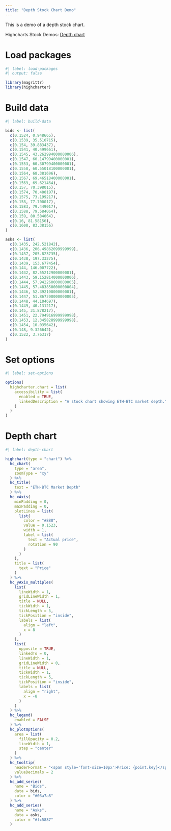```yaml
---
title: "Depth Stock Chart Demo"
---
```


This is a demo of a depth stock chart.

Highcharts Stock Demos: [Depth chart](https://www.highcharts.com/demo/stock/depth-chart)

# Load packages

```r
#| label: load-packages
#| output: false

library(magrittr)
library(highcharter)
```

# Build data

```r
#| label: build-data

bids <- list(
  c(0.1524, 0.948665),
  c(0.1539, 35.510715),
  c(0.154, 39.883437),
  c(0.1541, 40.499661),
  c(0.1545, 43.262994000000006),
  c(0.1547, 60.14799400000001),
  c(0.1553, 60.30799400000001),
  c(0.1558, 60.55018100000001),
  c(0.1564, 68.381696),
  c(0.1567, 69.46518400000001),
  c(0.1569, 69.621464),
  c(0.157, 70.398015),
  c(0.1574, 70.400197),
  c(0.1575, 73.199217),
  c(0.158, 77.700017),
  c(0.1583, 79.449017),
  c(0.1588, 79.584064),
  c(0.159, 80.584064),
  c(0.16, 81.58156),
  c(0.1608, 83.38156)
)

asks <- list(
  c(0.1435, 242.521842),
  c(0.1436, 206.49862099999999),
  c(0.1437, 205.823735),
  c(0.1438, 197.33275),
  c(0.1439, 153.677454),
  c(0.144, 146.007722),
  c(0.1442, 82.55212900000001),
  c(0.1443, 59.152814000000006),
  c(0.1444, 57.942260000000005),
  c(0.1445, 57.483850000000004),
  c(0.1446, 52.39210800000001),
  c(0.1447, 51.867208000000005),
  c(0.1448, 44.104697),
  c(0.1449, 40.131217),
  c(0.145, 31.878217),
  c(0.1451, 22.794916999999998),
  c(0.1453, 12.345828999999998),
  c(0.1454, 10.035642),
  c(0.148, 9.326642),
  c(0.1522, 3.76317)
)
```

# Set options

```r
#| label: set-options

options(
  highcharter.chart = list(
    accessibility = list(
      enabled = TRUE,
      linkedDescription = "A stock chart showing ETH-BTC market depth."
    )
  )
)
```

# Depth chart

```r
#| label: depth-chart

highchart(type = "chart") %>% 
  hc_chart(
    type = "area",
    zoomType = "xy"
  ) %>% 
  hc_title(
    text = "ETH-BTC Market Depth"
  ) %>% 
  hc_xAxis(
    minPadding = 0,
    maxPadding = 0,
    plotLines = list(
      list(
        color = "#888",
        value = 0.1523,
        width = 1,
        label = list(
          text = "Actual price",
          rotation = 90
        )
      )
    ),
    title = list(
      text = "Price"
    )
  ) %>% 
  hc_yAxis_multiples(
    list(
      lineWidth = 1,
      gridLineWidth = 1,
      title = NULL,
      tickWidth = 1,
      tickLength = 5,
      tickPosition = "inside",
      labels = list(
        align = "left",
        x = 8
      )
    ),
    list(
      opposite = TRUE,
      linkedTo = 0,
      lineWidth = 1,
      gridLineWidth = 0,
      title = NULL,
      tickWidth = 1,
      tickLength = 5,
      tickPosition = "inside",
      labels = list(
        align = "right",
        x = -8
      )
    )
  ) %>% 
  hc_legend(
    enabled = FALSE
  ) %>% 
  hc_plotOptions(
    area = list(
      fillOpacity = 0.2,
      lineWidth = 1,
      step = "center"
    )
  ) %>% 
  hc_tooltip(
    headerFormat = "<span style='font-size=10px'>Price: {point.key}</span><br>",
    valueDecimals = 2
  ) %>% 
  hc_add_series(
    name = "Bids",
    data = bids,
    color = "#03a7a8"
  ) %>% 
  hc_add_series(
    name = "Asks",
    data = asks,
    color = "#fc5887"
  )
```

